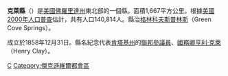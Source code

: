 {{Unreferenced|time=2019-01-31T12:19:50+00:00}}
{{Otheruses|克萊縣|subject=美國佛羅里達州的一個縣|other=同名的縣}}
<!--[[File:Map_of_Florida_highlighting_Clay_County.svg|200px]]-->
{{Infobox U.S. County
|county  = 克萊縣
|state = 佛羅里達州
|en county  = Clay County
|en state = Florida
|seal = clay-county-logo.jpg
|map = Clay County Florida.png
|founded = 1858年12月31日
|seat = [[格林科夫斯普林斯|格林科夫斯普林斯]]
|area = 1,667 [[square_kilometre|km²]] (644 [[square_mile|mi²]])
|area land  = 1,557 km² (601 mi²)
|area water = 110 km² (43 mi²)
|area percentage = 6.62%
|census yr = 2000
|pop = 140,814
|density = 90
|County Manager- Fritz Behring (formerly City Manger of Deltona, Florida)
|web = www.claycountygov.com
|}}
'''克萊縣'''（{{lang-en|Clay County}}）是[[美國|美國]][[佛羅里達州|佛羅里達州]]東北部的一個縣。面積1,667平方公里。根據[[美國2000年人口普查|美國2000年人口普查]]估計，共有人口140,814人。縣治[[格林科夫斯普林斯|格林科夫斯普林斯]]（Green Cove Springs）。

成立於1858年12月31日。縣名紀念代表[[肯塔基州|肯塔基州]]的[[美國參議院|聯邦參議員]]、[[美國國務卿|國務卿]][[亨利·克萊|亨利·克萊]]（Henry Clay）。

{{克萊縣 (佛羅里達州)}}
{{Florida}}
{{Florida-stub}}

[[Category:佛羅里達州行政區劃|C]]
[[Category:傑克遜維爾都會區|Category:傑克遜維爾都會區]]